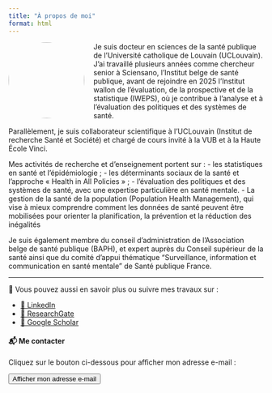 ```yaml
---
title: "À propos de moi"
format: html
---
```


![](file/portrait.jpg){width="150" style="border-radius:50%; float:left; margin-right:18px;"}

Je suis docteur en sciences de la santé publique de l’Université catholique de Louvain (UCLouvain).  
J’ai travaillé plusieurs années comme chercheur senior à Sciensano, l’Institut belge de santé publique, avant de rejoindre en 2025 l’Institut wallon de l’évaluation, de la prospective et de la statistique (IWEPS), où je contribue à l’analyse et à l’évaluation des politiques et des systèmes de santé.

Parallèlement, je suis collaborateur scientifique à l’UCLouvain (Institut de recherche Santé et Société) et chargé de cours invité à la VUB et à la Haute École Vinci.

Mes activités de recherche et d’enseignement portent sur : 
- les statistiques en santé et l’épidémiologie ;
- les déterminants sociaux de la santé et l’approche « Health in All Policies » ;
- l’évaluation des politiques et des systèmes de santé, avec une expertise particulière en santé mentale.
- La gestion de la santé de la population (Population Health Management), qui vise à mieux comprendre comment les données de santé peuvent être mobilisées pour orienter la planification, la prévention et la réduction des inégalités

Je suis également membre du conseil d’administration de l’Association belge de santé publique (BAPH), et expert auprès du Conseil supérieur de la santé ainsi que du comité d’appui thématique “Surveillance, information et communication en santé mentale” de Santé publique France.

---

📎 Vous pouvez aussi en savoir plus ou suivre mes travaux sur :

- [🔗 LinkedIn](https://www.linkedin.com/in/pierre-smith-48855aa9/){target=_blank}  
- [🔗 ResearchGate](https://www.researchgate.net/profile/Smith-Pierre?ev=hdr_xprf){target=_blank}  
- [🔗 Google Scholar](https://scholar.google.com/citations?user=YW8zSfkAAAAJ&hl=fr){target=_blank}

#### 📬 Me contacter

Cliquez sur le bouton ci-dessous pour afficher mon adresse e-mail :

<div style="margin-top:10px;">
  <button id="showEmail" class="btn btn-outline-primary">Afficher mon adresse e-mail</button>
  <p id="emailField" style="margin-top:10px; display:none; font-weight:bold;"></p>
</div>

<script>
document.getElementById("showEmail").addEventListener("click", function() {
  // on reconstruit l'adresse pour éviter les robots
  var name = "p.smith";
  var domain = "iweps.be";
  var email = name + "@" + domain;
  var emailField = document.getElementById("emailField");
  emailField.textContent = email;
  emailField.style.display = "block";
  this.style.display = "none";
});
</script>